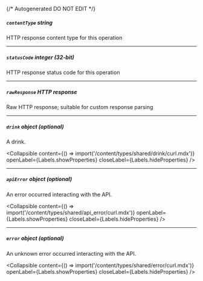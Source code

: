 {/* Autogenerated DO NOT EDIT  */}

##### `contentType` _string_
HTTP response content type for this operation

---
##### `statusCode` _integer (32-bit)_
HTTP response status code for this operation

---
##### `rawResponse` _HTTP response_
Raw HTTP response; suitable for custom response parsing

---
##### `drink` _object (optional)_
A drink.

<Collapsible content={() => import('/content/types/shared/drink/curl.mdx')} openLabel={Labels.showProperties} closeLabel={Labels.hideProperties} />


---
##### `apiError` _object (optional)_
An error occurred interacting with the API.

<Collapsible content={() => import('/content/types/shared/api_error/curl.mdx')} openLabel={Labels.showProperties} closeLabel={Labels.hideProperties} />


---
##### `error` _object (optional)_
An unknown error occurred interacting with the API.

<Collapsible content={() => import('/content/types/shared/error/curl.mdx')} openLabel={Labels.showProperties} closeLabel={Labels.hideProperties} />



